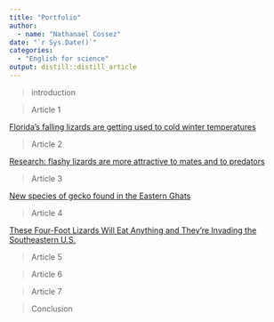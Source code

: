 ```yaml
---
title: "Portfolio"
author:
  - name: "Nathanael Cossez"
date: "`r Sys.Date()`"
categories:
  - "English for science"
output: distill::distill_article
---
```


>introduction

>Article 1

[Florida’s falling lizards are getting used to cold winter temperatures](https://191903.github.io/nathanael_blog/posts/2020-10-25-article-1/)

>Article 2

[Research: flashy lizards are more attractive to mates and to predators](https://191903.github.io/nathanael_blog/posts/2020-12-07-article-2/)

>Article 3

[New species of gecko found in the Eastern Ghats](https://191903.github.io/nathanael_blog/posts/2020-12-07-article-3/)

>Article 4

[These Four-Foot Lizards Will Eat Anything and They’re Invading the Southeastern U.S.](https://191903.github.io/nathanael_blog/posts/2020-12-07-article-4/)

>Article 5

>Article 6

>Article 7

>Conclusion
